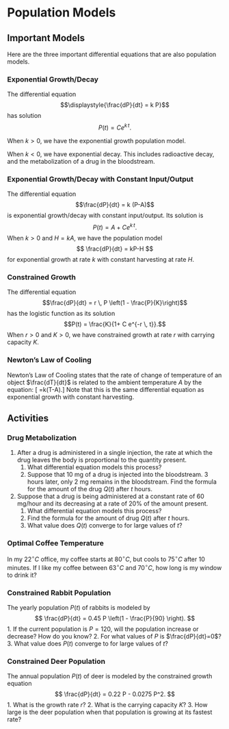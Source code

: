 # Population Models

## Important Models


Here are the three important differential equations that are also population models.


### Exponential Growth/Decay
The differential equation
$$\displaystyle{\frac{dP}{dt} = k P}$$
has solution
$$\displaystyle{P(t) = C e^{k \, t}}.$$

When $k>0$, we have the exponential growth population model.

When $k < 0$, we have exponential decay. This includes radioactive decay, and the metabolization of a drug in the bloodstream.

### Exponential Growth/Decay with Constant Input/Output
The differential equation
$$\frac{dP}{dt} = k (P-A)$$
is exponential growth/decay with constant input/output.  Its solution is 
$$P(t) = A + C e^{k \, t}.$$ 
When $k >0$ and $H =kA$, we have the population model 
$$
\frac{dP}{dt} = kP-H
$$
for exponential growth at rate $k$ with constant harvesting at rate $H$.

### Constrained Growth
The differential equation
$$\frac{dP}{dt} = r \, P \left(1 - \frac{P}{K}\right)$$ 
has the logistic function as its solution
$$P(t) = \frac{K}{1+ C e^{-r \, t}}.$$
When $r>0$ and $K>0$, we have constrained growth at rate $r$ with carrying capacity $K$.

### Newton's Law of Cooling

Newton's Law of Cooling states that the rate of change of temperature of an object $\frac{dT}{dt}$ is related to the ambient temperature $A$ by the equation:
\[ \frac{dT}{dt}=k(T-A).\]
Note that this is the same differential equation as exponential growth with constant harvesting. 

## Activities


### Drug Metabolization

1. After a drug is administered in a single injection, the rate at which the drug leaves the body is proportional to the quantity present.
    1. What differential equation models this process?
    1. Suppose that 10 mg of a drug is injected into the bloodstream. 3 hours later, only 2 mg remains in the bloodstream. Find the formula for the amount of the drug $Q(t)$ after $t$ hours.

2. Suppose that  a drug is being administered at a constant rate of 60 mg/hour and its decreasing at a rate of 20% of the amount present.
    1. What differential equation models this process?
    1. Find the formula for the amount of drug $Q(t)$ after $t$ hours.
    1. What value does $Q(t)$ converge to for large values of $t$?

### Optimal Coffee Temperature

In my $22^\circ C$ office, my coffee starts at $80^\circ C$, but cools to $75^\circ C$ after 10 minutes. If I like my coffee between $63^\circ C$ and $70^\circ C$, how long is my window to drink it?

### Constrained Rabbit Population

The yearly population $P(t)$ of rabbits is modeled by 
$$
\frac{dP}{dt} = 0.45 P  \left(1 - \frac{P}{90} \right).
$$
1. If the current population is $P=120$, will the population increase or decrease?  How do you know?
2. For what values of $P$ is $\frac{dP}{dt}=0$?
3. What value does  $P(t)$ converge to for large values of $t$?


### Constrained Deer Population

The annual population $P(t)$ of deer is modeled by the constrained growth equation
$$
\frac{dP}{dt} = 0.22 P - 0.0275 P^2.
$$
1. What is the growth rate $r$? 
2. What is the carrying capacity $K$?
3. How large is the deer population when that population is growing  at its fastest rate?
